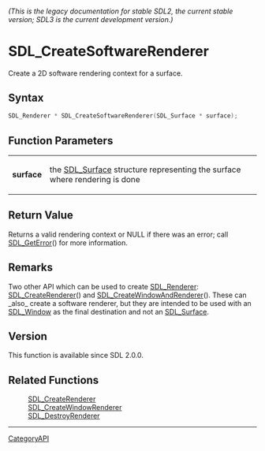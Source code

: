 ====== (This is the legacy documentation for stable SDL2, the current stable version; SDL3 is the current development version.) ======
= SDL_CreateSoftwareRenderer =

Create a 2D software rendering context for a surface.

== Syntax ==

<syntaxhighlight lang='c'>
SDL_Renderer * SDL_CreateSoftwareRenderer(SDL_Surface * surface);
</syntaxhighlight>

== Function Parameters ==

{|
|'''surface'''
|the [[SDL_Surface]] structure representing the surface where rendering is done
|}

== Return Value ==

Returns a valid rendering context or NULL if there was an error; call
[[SDL_GetError]]() for more information.

== Remarks ==

Two other API which can be used to create [[SDL_Renderer]]:
[[SDL_CreateRenderer]]() and [[SDL_CreateWindowAndRenderer]](). These can
_also_ create a software renderer, but they are intended to be used with an
[[SDL_Window]] as the final destination and not an [[SDL_Surface]].

== Version ==

This function is available since SDL 2.0.0.

== Related Functions ==

:[[SDL_CreateRenderer]]
:[[SDL_CreateWindowRenderer]]
:[[SDL_DestroyRenderer]]

----
[[CategoryAPI]]



